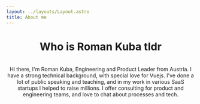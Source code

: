 ```yaml
---
layout: ../layouts/Layout.astro
title: About me
---
```



<Header />

# Who is Roman Kuba tldr
<br />
Hi there, I'm Roman Kuba, Engineering and Product Leader from Austria. I have a strong technical background,
with special love for Vuejs. I've done a lot of public speaking and teaching, and in my work in various SaaS startups
I helped to raise millions. I offer consulting for product and engineering teams, and love to chat about processes
and tech.

